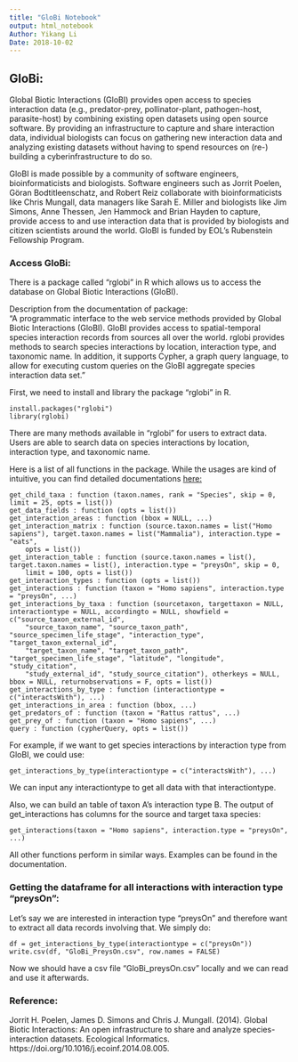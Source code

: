 ```yaml
---
title: "GloBi Notebook"
output: html_notebook
Author: Yikang Li
Date: 2018-10-02
---
```


## GloBi:

Global Biotic Interactions (GloBI) provides open access to species interaction data (e.g., predator-prey, pollinator-plant, pathogen-host, parasite-host) by combining existing open datasets using open source software. By providing an infrastructure to capture and share interaction data, individual biologists can focus on gathering new interaction data and analyzing existing datasets without having to spend resources on (re-) building a cyberinfrastructure to do so.

GloBI is made possible by a community of software engineers, bioinformaticists and biologists. Software engineers such as Jorrit Poelen, Göran Bodtitleenschatz, and Robert Reiz collaborate with bioinformaticists like Chris Mungall, data managers like Sarah E. Miller and biologists like Jim Simons, Anne Thessen, Jen Hammock and Brian Hayden to capture, provide access to and use interaction data that is provided by biologists and citizen scientists around the world. GloBI is funded by EOL's Rubenstein Fellowship Program.

### Access GloBi:

There is a package called "rglobi" in R which allows us to access the database on Global Biotic Interactions (GloBI).  
  
Description from the documentation of package:  
"A programmatic interface to the web service methods provided by Global Biotic Interactions (GloBI). GloBI provides access to spatial-temporal species interaction records from sources all over the world. rglobi provides methods to search species interactions by location, interaction type, and taxonomic name. In addition, it supports Cypher, a graph query language, to allow for executing custom queries on the GloBI aggregate species interaction data set."  

First, we need to install and library the package "rglobi" in R.

```{}
install.packages("rglobi")
library(rglobi)
```
There are many methods available in "rglobi" for users to extract data. Users are able to search data on species interactions by location, interaction type, and taxonomic name.  

Here is a list of all functions in the package. While the usages are kind of intuitive, you can find detailed documentations [here:](https://rdrr.io/cran/rglobi/man/)  

```{}
get_child_taxa : function (taxon.names, rank = "Species", skip = 0, limit = 25, opts = list())    
get_data_fields : function (opts = list())    
get_interaction_areas : function (bbox = NULL, ...)    
get_interaction_matrix : function (source.taxon.names = list("Homo sapiens"), target.taxon.names = list("Mammalia"), interaction.type = "eats", 
    opts = list())    
get_interaction_table : function (source.taxon.names = list(), target.taxon.names = list(), interaction.type = "preysOn", skip = 0, 
    limit = 100, opts = list())    
get_interaction_types : function (opts = list())    
get_interactions : function (taxon = "Homo sapiens", interaction.type = "preysOn", ...)    
get_interactions_by_taxa : function (sourcetaxon, targettaxon = NULL, interactiontype = NULL, accordingto = NULL, showfield = c("source_taxon_external_id", 
    "source_taxon_name", "source_taxon_path", "source_specimen_life_stage", "interaction_type", "target_taxon_external_id", 
    "target_taxon_name", "target_taxon_path", "target_specimen_life_stage", "latitude", "longitude", "study_citation", 
    "study_external_id", "study_source_citation"), otherkeys = NULL, bbox = NULL, returnobservations = F, opts = list())    
get_interactions_by_type : function (interactiontype = c("interactsWith"), ...)    
get_interactions_in_area : function (bbox, ...)    
get_predators_of : function (taxon = "Rattus rattus", ...)    
get_prey_of : function (taxon = "Homo sapiens", ...)    
query : function (cypherQuery, opts = list())   
```

For example,  if we want to get species interactions by interaction type from GloBI, we could use:   
```{}
get_interactions_by_type(interactiontype = c("interactsWith"), ...)
```
We can input any interactiontype to get all data with that interactiontype.   

Also, we can build an table of taxon A's interaction type B. The output of get_interactions has columns for the source and target taxa species:    
```{}
get_interactions(taxon = "Homo sapiens", interaction.type = "preysOn", ...)
```
All other functions perform in similar ways. Examples can be found in the documentation.  

### Getting the dataframe for all interactions with interaction type "preysOn":  
Let's say we are interested in interaction type "preysOn" and therefore want to extract all data records involving that. We simply do:  
```{}
df = get_interactions_by_type(interactiontype = c("preysOn"))
write.csv(df, "GloBi_PreysOn.csv", row.names = FALSE)
```
Now we should have a csv file "GloBi_preysOn.csv" locally and we can read and use it afterwards.

### Reference:
Jorrit H. Poelen, James D. Simons and Chris J. Mungall. (2014). Global Biotic Interactions: An open infrastructure to share and analyze species-interaction datasets. Ecological Informatics. https://doi.org/10.1016/j.ecoinf.2014.08.005.


